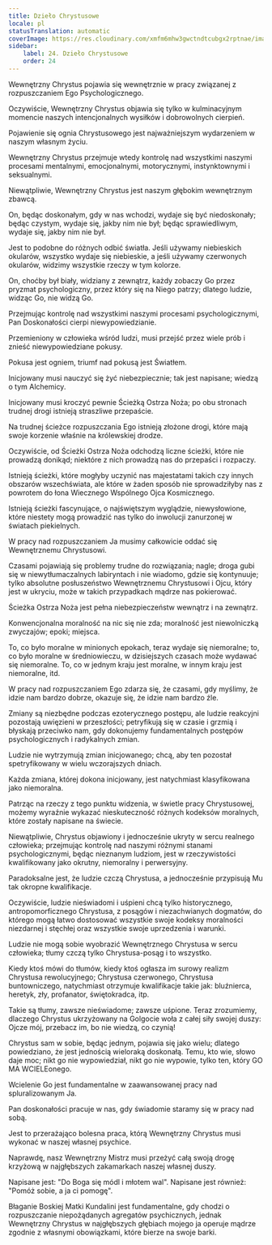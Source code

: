 ```yaml
---
title: Dzieło Chrystusowe
locale: pl
statusTranslation: automatic
coverImage: https://res.cloudinary.com/xmfm6mhw3gwctndtcubgx2rptnae/image/upload/v1741354419/small_cover_la_gran_rebelion_28716e29d2.webp
sidebar:
    label: 24. Dzieło Chrystusowe
    order: 24
---
```

Wewnętrzny Chrystus pojawia się wewnętrznie w pracy związanej z rozpuszczaniem Ego Psychologicznego.

Oczywiście, Wewnętrzny Chrystus objawia się tylko w kulminacyjnym momencie naszych intencjonalnych wysiłków i dobrowolnych cierpień.

Pojawienie się ognia Chrystusowego jest najważniejszym wydarzeniem w naszym własnym życiu.

Wewnętrzny Chrystus przejmuje wtedy kontrolę nad wszystkimi naszymi procesami mentalnymi, emocjonalnymi, motorycznymi, instynktownymi i seksualnymi.

Niewątpliwie, Wewnętrzny Chrystus jest naszym głębokim wewnętrznym zbawcą.

On, będąc doskonałym, gdy w nas wchodzi, wydaje się być niedoskonały; będąc czystym, wydaje się, jakby nim nie był; będąc sprawiedliwym, wydaje się, jakby nim nie był.

Jest to podobne do różnych odbić światła. Jeśli używamy niebieskich okularów, wszystko wydaje się niebieskie, a jeśli używamy czerwonych okularów, widzimy wszystkie rzeczy w tym kolorze.

On, choćby był biały, widziany z zewnątrz, każdy zobaczy Go przez pryzmat psychologiczny, przez który się na Niego patrzy; dlatego ludzie, widząc Go, nie widzą Go.

Przejmując kontrolę nad wszystkimi naszymi procesami psychologicznymi, Pan Doskonałości cierpi niewypowiedzianie.

Przemieniony w człowieka wśród ludzi, musi przejść przez wiele prób i znieść niewypowiedziane pokusy.

Pokusa jest ogniem, triumf nad pokusą jest Światłem.

Inicjowany musi nauczyć się żyć niebezpiecznie; tak jest napisane; wiedzą o tym Alchemicy.

Inicjowany musi kroczyć pewnie Ścieżką Ostrza Noża; po obu stronach trudnej drogi istnieją straszliwe przepaście.

Na trudnej ścieżce rozpuszczania Ego istnieją złożone drogi, które mają swoje korzenie właśnie na królewskiej drodze.

Oczywiście, od Ścieżki Ostrza Noża odchodzą liczne ścieżki, które nie prowadzą donikąd; niektóre z nich prowadzą nas do przepaści i rozpaczy.

Istnieją ścieżki, które mogłyby uczynić nas majestatami takich czy innych obszarów wszechświata, ale które w żaden sposób nie sprowadziłyby nas z powrotem do łona Wiecznego Wspólnego Ojca Kosmicznego.

Istnieją ścieżki fascynujące, o najświętszym wyglądzie, niewysłowione, które niestety mogą prowadzić nas tylko do inwolucji zanurzonej w światach piekielnych.

W pracy nad rozpuszczaniem Ja musimy całkowicie oddać się Wewnętrznemu Chrystusowi.

Czasami pojawiają się problemy trudne do rozwiązania; nagle; droga gubi się w niewytłumaczalnych labiryntach i nie wiadomo, gdzie się kontynuuje; tylko absolutne posłuszeństwo Wewnętrznemu Chrystusowi i Ojcu, który jest w ukryciu, może w takich przypadkach mądrze nas pokierować.

Ścieżka Ostrza Noża jest pełna niebezpieczeństw wewnątrz i na zewnątrz.

Konwencjonalna moralność na nic się nie zda; moralność jest niewolniczką zwyczajów; epoki; miejsca.

To, co było moralne w minionych epokach, teraz wydaje się niemoralne; to, co było moralne w średniowieczu, w dzisiejszych czasach może wydawać się niemoralne. To, co w jednym kraju jest moralne, w innym kraju jest niemoralne, itd.

W pracy nad rozpuszczaniem Ego zdarza się, że czasami, gdy myślimy, że idzie nam bardzo dobrze, okazuje się, że idzie nam bardzo źle.

Zmiany są niezbędne podczas ezoterycznego postępu, ale ludzie reakcyjni pozostają uwięzieni w przeszłości; petryfikują się w czasie i grzmią i błyskają przeciwko nam, gdy dokonujemy fundamentalnych postępów psychologicznych i radykalnych zmian.

Ludzie nie wytrzymują zmian inicjowanego; chcą, aby ten pozostał spetryfikowany w wielu wczorajszych dniach.

Każda zmiana, której dokona inicjowany, jest natychmiast klasyfikowana jako niemoralna.

Patrząc na rzeczy z tego punktu widzenia, w świetle pracy Chrystusowej, możemy wyraźnie wykazać nieskuteczność różnych kodeksów moralnych, które zostały napisane na świecie.

Niewątpliwie, Chrystus objawiony i jednocześnie ukryty w sercu realnego człowieka; przejmując kontrolę nad naszymi różnymi stanami psychologicznymi, będąc nieznanym ludziom, jest w rzeczywistości kwalifikowany jako okrutny, niemoralny i perwersyjny.

Paradoksalne jest, że ludzie czczą Chrystusa, a jednocześnie przypisują Mu tak okropne kwalifikacje.

Oczywiście, ludzie nieświadomi i uśpieni chcą tylko historycznego, antropomorficznego Chrystusa, z posągów i niezachwianych dogmatów, do którego mogą łatwo dostosować wszystkie swoje kodeksy moralności niezdarnej i stęchłej oraz wszystkie swoje uprzedzenia i warunki.

Ludzie nie mogą sobie wyobrazić Wewnętrznego Chrystusa w sercu człowieka; tłumy czczą tylko Chrystusa-posąg i to wszystko.

Kiedy ktoś mówi do tłumów, kiedy ktoś ogłasza im surowy realizm Chrystusa rewolucyjnego; Chrystusa czerwonego, Chrystusa buntowniczego, natychmiast otrzymuje kwalifikacje takie jak: bluźnierca, heretyk, zły, profanator, świętokradca, itp.

Takie są tłumy, zawsze nieświadome; zawsze uśpione. Teraz zrozumiemy, dlaczego Chrystus ukrzyżowany na Golgocie woła z całej siły swojej duszy: Ojcze mój, przebacz im, bo nie wiedzą, co czynią!

Chrystus sam w sobie, będąc jednym, pojawia się jako wielu; dlatego powiedziano, że jest jednością wieloraką doskonałą. Temu, kto wie, słowo daje moc; nikt go nie wypowiedział, nikt go nie wypowie, tylko ten, który GO MA WCIELEonego.

Wcielenie Go jest fundamentalne w zaawansowanej pracy nad spluralizowanym Ja.

Pan doskonałości pracuje w nas, gdy świadomie staramy się w pracy nad sobą.

Jest to przerażająco bolesna praca, którą Wewnętrzny Chrystus musi wykonać w naszej własnej psychice.

Naprawdę, nasz Wewnętrzny Mistrz musi przeżyć całą swoją drogę krzyżową w najgłębszych zakamarkach naszej własnej duszy.

Napisane jest: "Do Boga się módl i młotem wal". Napisane jest również: "Pomóż sobie, a ja ci pomogę".

Błaganie Boskiej Matki Kundalini jest fundamentalne, gdy chodzi o rozpuszczanie niepożądanych agregatów psychicznych, jednak Wewnętrzny Chrystus w najgłębszych głębiach mojego ja operuje mądrze zgodnie z własnymi obowiązkami, które bierze na swoje barki.

